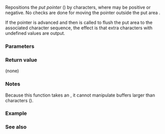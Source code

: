 {{cpp/io/basic_streambuf/title|pbump}}
{{cpp/io/basic_streambuf/navbar}}
{{ddcl|1=
protected:
void pbump( int count );
}}

Repositions the ''put pointer'' ({{lc|pptr()}}) by {{c|count}} characters, where {{c|count}} may be positive or negative. No checks are done for moving the pointer outside the put area {{range|pbase()|epptr()}}.

If the pointer is advanced and then {{lc|overflow()}} is called to flush the put area to the associated character sequence, the effect is that extra {{c|count}} characters with undefined values are output.

===Parameters===
{{par begin}}
{{par|count|number to add to the put pointer}}
{{par end}}

===Return value===
(none)

===Notes===
Because this function takes an {{c|int}}, it cannot manipulate buffers larger than {{c|std::numeric_limits&lt;int&gt;::max()}} characters ({{lwg|255}}).

===Example===
{{example
|code=
#include &lt;fstream&gt;
#include &lt;iostream&gt;
#include &lt;string&gt;

struct showput_streambuf : std::filebuf
{
    using std::filebuf::pbump; // expose protected
    std::string showput() const
    {
        return std::string(pbase(), pptr());
    }
};

int main()
{
    showput_streambuf mybuf;
    mybuf.open("test.txt", std::ios_base::out);
    std::ostream str(&amp;mybuf);
    str &lt;&lt; "This is a test" &lt;&lt; std::flush &lt;&lt; "1234";
    std::cout &lt;&lt; "The put area contains: " &lt;&lt; mybuf.showput() &lt;&lt; '\n';
    mybuf.pbump(10);
    std::cout &lt;&lt; "after pbump(10), it contains " &lt;&lt; mybuf.showput() &lt;&lt; '\n';
}
|output=
The put area contains: 1234
after pbump(10), it contains 1234 is a test
}}

===See also===
{{dsc begin}}
{{dsc inc|cpp/io/basic_streambuf/dsc gbump}}
{{dsc end}}

{{langlinks|de|es|fr|it|ja|pt|ru|zh}}